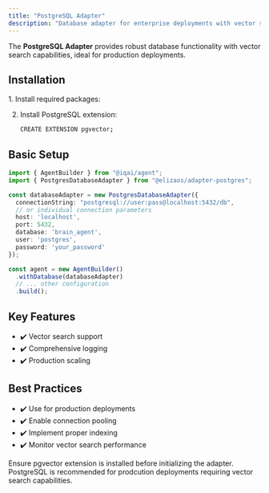 ```yaml
---
title: "PostgreSQL Adapter"
description: "Database adapter for enterprise deployments with vector search capabilities"
---
```



The **PostgreSQL Adapter** provides robust database functionality with vector search capabilities, ideal for production deployments.

## Installation

<Steps>
1. Install required packages:
   <PackageManagers pkg="@elizaos/adapter-postgres@0.1.9 pg" />

2. Install PostgreSQL extension:
   ```bash
   CREATE EXTENSION pgvector;
   ```
</Steps>

## Basic Setup

```typescript
import { AgentBuilder } from "@iqai/agent";
import { PostgresDatabaseAdapter } from "@elizaos/adapter-postgres";

const databaseAdapter = new PostgresDatabaseAdapter({
  connectionString: "postgresql://user:pass@localhost:5432/db",
  // or individual connection parameters
  host: 'localhost',
  port: 5432,
  database: 'brain_agent',
  user: 'postgres',
  password: 'your_password'
});

const agent = new AgentBuilder()
  .withDatabase(databaseAdapter)
  // ... other configuration
  .build();
```

## Key Features

- ✔️ Vector search support
- ✔️ Comprehensive logging
- ✔️ Production scaling

## Best Practices

- ✔️ Use for production deployments
- ✔️ Enable connection pooling
- ✔️ Implement proper indexing
- ✔️ Monitor vector search performance

<Aside type="caution">
Ensure pgvector extension is installed before initializing the adapter.
</Aside>

<Aside type="tip">
PostgreSQL is recommended for prodcution deployments requiring vector search capabilities.
</Aside>